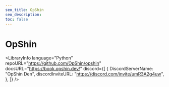 ```yaml
---
seo_title: OpShin
seo_description:
toc: false
---
```



# OpShin

<LibraryInfo
  language="Python"
  repoURL="https://github.com/OpShin/opshin"
  docsURL="https://book.opshin.dev/"
  discord={[
    {
      DiscordServerName: "OpShin Den",
      discordInviteURL: "https://discord.com/invite/umR3A2g4uw",
    },
  ]}
/>
